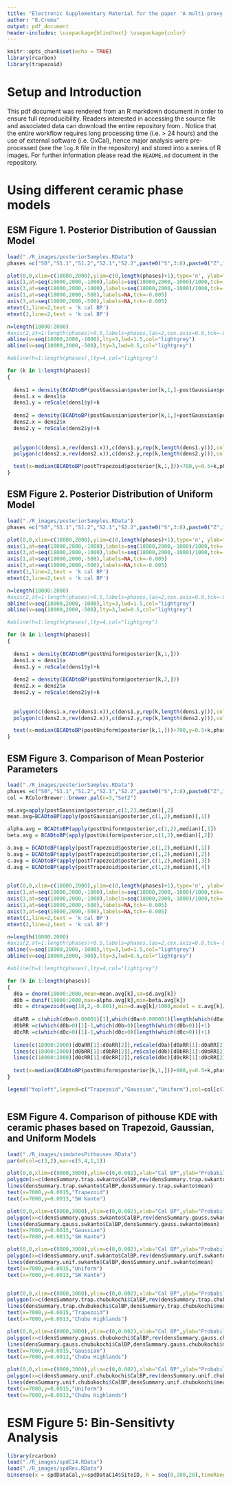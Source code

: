 ```yaml
---
title: "Electronic Supplementary Material for the paper 'A multi-proxy inference of Jōmon population dynamics using Bayesian phase models, residential data, and summed probability distribution of 14C dates'"
author: "E.Crema"
output: pdf_document
header-includes: \usepackage{blindtext} \usepackage{color}
---
```


```r
knitr::opts_chunk$set(echo = TRUE)
library(rcarbon)
library(trapezoid)
```

# Setup and Introduction

This pdf document was rendered from an R markdown document in order to ensure full reproducibility. Readers interested in accessing the source file and associated data can download the entire repository from \href{https://github.com/ercrema/jomonPhasesAndPopulation}{{\color{blue}{\underline{github}}}}. Notice that the entire workflow requires long processing time (i.e. > 24 hours) and the use of external software (i.e. OxCal), hence major analysis were pre-processed (see the `log.R` file in the repository) and stored into a series of R images. For further information please read the `README.md` document in the repository.

# Using different ceramic phase models

## ESM Figure 1. Posterior Distribution of Gaussian Model

```r
load("./R_images/posteriorSamples.RData")
phases =c("S0","S1.1","S1.2","S2.1","S2.2",paste0("S",3:8),paste0("Z",1:7),"C1","C2~4","C5~6","C7~8",paste0("C",9:14),paste0("K",1:8),paste0("B",1:6))

plot(0,0,xlim=c(18000,2000),ylim=c(0,length(phases)+1),type='n', ylab="",xlab="",axes=F)
axis(1,at=seq(18000,2000,-1000),labels=seq(18000,2000,-1000)/1000,tck=-0.01,padj=-1,cex=0.7)
axis(3,at=seq(18000,2000,-1000),labels=seq(18000,2000,-1000)/1000,tck=-0.01,padj=1,cex=0.7)
axis(1,at=seq(18000,2000,-500),labels=NA,tck=-0.005)
axis(3,at=seq(18000,2000,-500),labels=NA,tck=-0.005)
mtext(1,line=2,text = 'k cal BP')
mtext(3,line=2,text = 'k cal BP')

n=length(18000:2000)
#axis(2,at=1:length(phases)+0.5,labels=phases,las=2,cex.axis=0.8,tck=-0.01,hadj=0.55)
abline(v=seq(18000,2000,-1000),lty=3,lwd=1.5,col="lightgrey")
abline(v=seq(18000,2000,-500),lty=3,lwd=0.5,col="lightgrey")

#abline(h=1:length(phases),lty=4,col="lightgrey")

for (k in 1:length(phases))
{
  
  dens1 = density(BCADtoBP(postGaussian$posterior[k,1,]-postGaussian$posterior[k,2,]*2))
  dens1.x = dens1$x
  dens1.y = reScale(dens1$y)+k
  
  dens2 = density(BCADtoBP(postGaussian$posterior[k,1,]+postGaussian$posterior[k,2,]*2))
  dens2.x = dens2$x
  dens2.y = reScale(dens2$y)+k
  
  
  polygon(c(dens1.x,rev(dens1.x)),c(dens1.y,rep(k,length(dens1.y))),col='darkgrey',border=NA)
  polygon(c(dens2.x,rev(dens2.x)),c(dens2.y,rep(k,length(dens2.y))),col='darkgrey',border=NA)

  text(x=median(BCADtoBP(postTrapezoid$posterior[k,1,]))+700,y=0.5+k,phases[k],cex=0.8)
}

```

## ESM Figure 2. Posterior Distribution of Uniform Model

```r
load("./R_images/posteriorSamples.RData")
phases =c("S0","S1.1","S1.2","S2.1","S2.2",paste0("S",3:8),paste0("Z",1:7),"C1","C2~4","C5~6","C7~8",paste0("C",9:14),paste0("K",1:8),paste0("B",1:6))

plot(0,0,xlim=c(18000,2000),ylim=c(0,length(phases)+1),type='n', ylab="",xlab="",axes=F)
axis(1,at=seq(18000,2000,-1000),labels=seq(18000,2000,-1000)/1000,tck=-0.01,padj=-1,cex=0.7)
axis(3,at=seq(18000,2000,-1000),labels=seq(18000,2000,-1000)/1000,tck=-0.01,padj=1,cex=0.7)
axis(1,at=seq(18000,2000,-500),labels=NA,tck=-0.005)
axis(3,at=seq(18000,2000,-500),labels=NA,tck=-0.005)
mtext(1,line=2,text = 'k cal BP')
mtext(3,line=2,text = 'k cal BP')

n=length(18000:2000)
#axis(2,at=1:length(phases)+0.5,labels=phases,las=2,cex.axis=0.8,tck=-0.01,hadj=0.55)
abline(v=seq(18000,2000,-1000),lty=3,lwd=1.5,col="lightgrey")
abline(v=seq(18000,2000,-500),lty=3,lwd=0.5,col="lightgrey")

#abline(h=1:length(phases),lty=4,col="lightgrey")

for (k in 1:length(phases))
{
  
  dens1 = density(BCADtoBP(postUniform$posterior[k,1,]))
  dens1.x = dens1$x
  dens1.y = reScale(dens1$y)+k
  
  dens2 = density(BCADtoBP(postUniform$posterior[k,2,]))
  dens2.x = dens2$x
  dens2.y = reScale(dens2$y)+k
  
  
  polygon(c(dens1.x,rev(dens1.x)),c(dens1.y,rep(k,length(dens1.y))),col='darkgrey',border=NA)
  polygon(c(dens2.x,rev(dens2.x)),c(dens2.y,rep(k,length(dens2.y))),col='darkgrey',border=NA)

  text(x=median(BCADtoBP(postUniform$posterior[k,1,]))+700,y=0.5+k,phases[k],cex=0.8)
}

```

## ESM Figure 3. Comparison of Mean Posterior Parameters

```r
load("./R_images/posteriorSamples.RData")
phases =c("S0","S1.1","S1.2","S2.1","S2.2",paste0("S",3:8),paste0("Z",1:7),"C1","C2~4","C5~6","C7~8",paste0("C",9:14),paste0("K",1:8),paste0("B",1:6))
col = RColorBrewer::brewer.pal(n=3,"Set2")

sd.avg=apply(postGaussian$posterior,c(1,2),median)[,2]
mean.avg=BCADtoBP(apply(postGaussian$posterior,c(1,2),median)[,1])

alpha.avg = BCADtoBP(apply(postUniform$posterior,c(1,2),median)[,1])
beta.avg = BCADtoBP(apply(postUniform$posterior,c(1,2),median)[,2])

a.avg = BCADtoBP(apply(postTrapezoid$posterior,c(1,2),median)[,1])
b.avg = BCADtoBP(apply(postTrapezoid$posterior,c(1,2),median)[,2])
c.avg = BCADtoBP(apply(postTrapezoid$posterior,c(1,2),median)[,3])
d.avg = BCADtoBP(apply(postTrapezoid$posterior,c(1,2),median)[,4])
  

plot(0,0,xlim=c(18000,2000),ylim=c(0,length(phases)+1),type='n', ylab="",xlab="",axes=F)
axis(1,at=seq(18000,2000,-1000),labels=seq(18000,2000,-1000)/1000,tck=-0.01,padj=-1,cex=0.7)
axis(3,at=seq(18000,2000,-1000),labels=seq(18000,2000,-1000)/1000,tck=-0.01,padj=1,cex=0.7)
axis(1,at=seq(18000,2000,-500),labels=NA,tck=-0.005)
axis(3,at=seq(18000,2000,-500),labels=NA,tck=-0.005)
mtext(1,line=2,text = 'k cal BP')
mtext(3,line=2,text = 'k cal BP')

n=length(18000:2000)
#axis(2,at=1:length(phases)+0.5,labels=phases,las=2,cex.axis=0.8,tck=-0.01,hadj=0.55)
abline(v=seq(18000,2000,-1000),lty=3,lwd=1.5,col="lightgrey")
abline(v=seq(18000,2000,-500),lty=3,lwd=0.5,col="lightgrey")

#abline(h=1:length(phases),lty=4,col="lightgrey")

for (k in 1:length(phases))
{
  d0a = dnorm(18000:2000,mean=mean.avg[k],sd=sd.avg[k]) 
  d0b = dunif(18000:2000,max=alpha.avg[k],min=beta.avg[k])
  d0c = dtrapezoid(seq(18,2,-0.001),min=d.avg[k]/1000,mode1 = c.avg[k]/1000,mode2=b.avg[k]/1000,max=a.avg[k]/1000) 
  
  d0aRR = c(which(d0a>0.00001)[1],which(d0a>0.000001)[length(which(d0a>0.00001))])
  d0bRR =c(which(d0b>0)[1]-1,which(d0b>0)[length(which(d0b>0))]+1)
  d0cRR =c(which(d0c>0)[1]-1,which(d0c>0)[length(which(d0c>0))]+1)
  
  lines(c(18000:2000)[d0aRR[1]:d0aRR[2]],reScale(d0a)[d0aRR[1]:d0aRR[2]]+k,col=col[1],lwd=1)
  lines(c(18000:2000)[d0bRR[1]:d0bRR[2]],reScale(d0b)[d0bRR[1]:d0bRR[2]]+k,col=col[2],lwd=1)
  lines(c(18000:2000)[d0cRR[1]:d0cRR[2]],reScale(d0c)[d0cRR[1]:d0cRR[2]]+k,col=col[3],lwd=1)
  
  text(x=median(BCADtoBP(postUniform$posterior[k,1,]))+800,y=0.5+k,phases[k],cex=0.8)
}

legend("topleft",legend=c("Trapezoid","Gaussian","Uniform"),col=col[c(3,1,2)],lwd=2,bg='white')



```




## ESM Figure 4. Comparison of pithouse KDE with ceramic phases based on Trapezoid, Gaussian, and Uniform Models

```r
load("./R_images/simdatesPithouses.RData")
par(mfcol=c(3,2),mar=c(5,4,1,1))

plot(0,0,xlim=c(8000,3000),ylim=c(0,0.002),xlab="Cal BP",ylab="Probability Density")
polygon(x=c(densSummary.trap.swkanto$CalBP,rev(densSummary.trap.swkanto$CalBP)),y=c(densSummary.trap.swkanto$lo,rev(densSummary.trap.swkanto$hi)),col=rgb(0,0,0,0.2),border=NA)
lines(densSummary.trap.swkanto$CalBP,densSummary.trap.swkanto$mean)
text(x=7000,y=0.0015,"Trapezoid")
text(x=7000,y=0.0013,"SW Kanto")

plot(0,0,xlim=c(8000,3000),ylim=c(0,0.002),xlab="Cal BP",ylab="Probability Density")
polygon(x=c(densSummary.gauss.swkanto$CalBP,rev(densSummary.gauss.swkanto$CalBP)),y=c(densSummary.gauss.swkanto$lo,rev(densSummary.gauss.swkanto$hi)),col=rgb(0,0,0,0.2),border=NA)
lines(densSummary.gauss.swkanto$CalBP,densSummary.gauss.swkanto$mean)
text(x=7000,y=0.0015,"Gaussian")
text(x=7000,y=0.0013,"SW Kanto")

plot(0,0,xlim=c(8000,3000),ylim=c(0,0.002),xlab="Cal BP",ylab="Probability Density")
polygon(x=c(densSummary.unif.swkanto$CalBP,rev(densSummary.unif.swkanto$CalBP)),y=c(densSummary.unif.swkanto$lo,rev(densSummary.unif.swkanto$hi)),col=rgb(0,0,0,0.2),border=NA)
lines(densSummary.unif.swkanto$CalBP,densSummary.unif.swkanto$mean)
text(x=7000,y=0.0015,"Uniform")
text(x=7000,y=0.0013,"SW Kanto")


plot(0,0,xlim=c(8000,3000),ylim=c(0,0.002),xlab="Cal BP",ylab="Probability Density")
polygon(x=c(densSummary.trap.chubukochi$CalBP,rev(densSummary.trap.chubukochi$CalBP)),y=c(densSummary.trap.chubukochi$lo,rev(densSummary.trap.chubukochi$hi)),col=rgb(0,0,0,0.2),border=NA)
lines(densSummary.trap.chubukochi$CalBP,densSummary.trap.chubukochi$mean)
text(x=7000,y=0.0015,"Trapezoid")
text(x=7000,y=0.0013,"Chubu Highlands")

plot(0,0,xlim=c(8000,3000),ylim=c(0,0.002),xlab="Cal BP",ylab="Probability Density")
polygon(x=c(densSummary.gauss.chubukochi$CalBP,rev(densSummary.gauss.chubukochi$CalBP)),y=c(densSummary.gauss.chubukochi$lo,rev(densSummary.gauss.chubukochi$hi)),col=rgb(0,0,0,0.2),border=NA)
lines(densSummary.gauss.chubukochi$CalBP,densSummary.gauss.chubukochi$mean)
text(x=7000,y=0.0015,"Gaussian")
text(x=7000,y=0.0013,"Chubu Highlands")

plot(0,0,xlim=c(8000,3000),ylim=c(0,0.002),xlab="Cal BP",ylab="Probability Density")
polygon(x=c(densSummary.unif.chubukochi$CalBP,rev(densSummary.unif.chubukochi$CalBP)),y=c(densSummary.unif.chubukochi$lo,rev(densSummary.unif.chubukochi$hi)),col=rgb(0,0,0,0.2),border=NA)
lines(densSummary.unif.chubukochi$CalBP,densSummary.unif.chubukochi$mean)
text(x=7000,y=0.0015,"Uniform")
text(x=7000,y=0.0013,"Chubu Highlands")
```


# ESM Figure 5: Bin-Sensitivty Analysis

```r
library(rcarbon)
load("./R_images/spdC14.RData")
load("./R_images/spdRes.RData")
binsense(x = spdDataCal,y=spdDataC14$SiteID, h = seq(0,200,20),timeRange = c(8000,3000),verbose=FALSE,runm=100)
```
